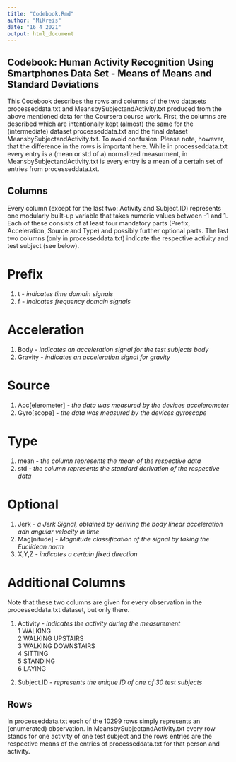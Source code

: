 ```yaml
---
title: "Codebook.Rmd"
author: "MiKreis"
date: "16 4 2021"
output: html_document
---
```



## Codebook: Human Activity Recognition Using Smartphones Data Set - Means of Means and Standard Deviations

This Codebook describes the rows and columns of the two datasets processeddata.txt and MeansbySubjectandActivity.txt produced from the above mentioned data for the Coursera course work. First, the columns are described which are intentionally kept (almost) the same for the (intermediate) dataset processeddata.txt and the final dataset MeansbySubjectandActivity.txt. To avoid confusion: Please note, however, that the difference in the rows is important here. While in processeddata.txt every entry is a (mean or std of a) normalized measurment, in MeansbySubjectandActivity.txt is every entry is a mean of a certain set of entries from processeddata.txt.

## Columns

Every column (except for the last two: Activity and Subject.ID) represents one modularly built-up variable that takes numeric values between -1 and 1. Each of these consists of at least four mandatory parts (Prefix, Acceleration, Source and Type) and possibly further optional parts. The last two columns (only in processeddata.txt) indicate the respective activity and test subject (see below).


# Prefix
(1) t - *indicates time domain signals* <br>
(2) f - *indicates frequency domain signals* <br>

# Acceleration
(1) Body - *indicates an acceleration signal for the test subjects body* <br>
(2) Gravity - *indicates an acceleration signal for gravity* <br>

# Source
(1) Acc[elerometer] - *the data was measured by the devices accelerometer* <br>
(2) Gyro[scope] - *the data was measured by the devices gyroscope* <br>

# Type 
(1) mean - *the column represents the mean of the respective data* <br>
(2) std - *the column represents the standard derivation of the respective data* <br>

# Optional
(1) Jerk - *a Jerk Signal, obtained by deriving the body linear acceleration adn angular velocity in time* <br>
(2) Mag[nitude] - *Magnitude classification of the signal by taking the Euclidean norm* <br>
(3) X,Y,Z - *indicates a certain fixed direction* <br>

# Additional Columns
Note that these two columns are given for every observation in the processeddata.txt dataset, but only there.

(1) Activity - *indicates the activity during the measurement* <br>
              1 WALKING <br>
              2 WALKING UPSTAIRS <br>
              3 WALKING DOWNSTAIRS <br>
              4 SITTING  <br>
              5 STANDING <br>
              6 LAYING <br>
              
(2) Subject.ID - *represents the unique ID of one of 30 test subjects* <br>              

## Rows

In processeddata.txt each of the 10299 rows simply represents an (enumerated) observation. In MeansbySubjectandActivity.txt every row stands for one activity of one test subject and the rows entries are the respective means of the entries of processeddata.txt for that person and activity.
